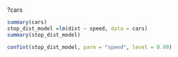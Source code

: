 ?cars

``` {r}
summary(cars)
stop_dist_model =lm(dist ~ speed, data = cars)
summary(stop_dist_model)
````

``` {r}
confint(stop_dist_model, parm = "speed", level = 0.99)
```